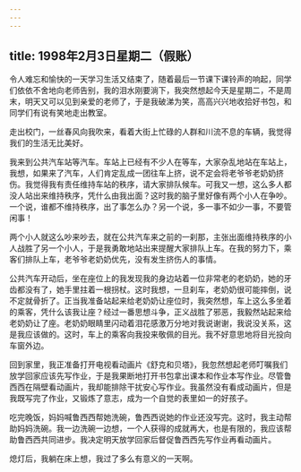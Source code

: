 ```yaml
---
---
---
```

title: 1998年2月3日星期二（假账）
---



令人难忘和愉快的一天学习生活又结束了，随着最后一节课下课铃声的响起，同学们依依不舍地向老师告别，我的泪水刚要淌下，我突然想起今天是星期二，不是周末，明天又可以见到亲爱的老师了，于是我破涕为笑，高高兴兴地收拾好书包，和同学们有说有笑地走出教室。

走出校门，一丝春风向我吹来，看着大街上忙碌的人群和川流不息的车辆，我觉得我们的生活无比美好。

我来到公共汽车站等汽车。车站上已经有不少人在等车，大家杂乱地站在车站上，我想，如果来了汽车，人们肯定乱成一团往车上挤，说不定会将老爷爷老奶奶挤伤。我觉得我有责任维持车站的秩序，请大家排队候车。可我又一想，这么多人都没人站出来维持秩序，凭什么由我出面？这时我的脑子里好像有两个小人在争吵。一个说，谁都不维持秩序，出了事怎么办？另一个说，多一事不如少一事，不要管闲事！

两个小人就这么吵来吵去，就在公共汽车来之前的一刹那，主张出面维持秩序的小人战胜了另一个小人，于是我勇敢地站出来提醒大家排队上车。在我的努力下，乘客们排队上车，老爷爷老奶奶优先，没有发生挤伤人的事情。

公共汽车开动后，坐在座位上的我发现我的身边站着一位非常老的老奶奶，她的牙齿都没有了，她手里拄着一根拐杖。这时我想，一旦刹车，老奶奶很可能摔倒，说不定就骨折了。正当我准备站起来给老奶奶让座位时，我突然想，车上这么多坐着的乘客，凭什么该我让座？经过一番思想斗争，正义战胜了邪恶，我毅然站起来给老奶奶让了座。老奶奶眼睛里闪动着泪花感激万分地对我说谢谢，我说没关系，这是我应该做的。这时，车上的乘客向我投来敬佩的目光。我不好意思地将目光投向车窗外边。

回到家里，我正准备打开电视看动画片《舒克和贝塔》，我忽然想起老师叮嘱我们放学回家应该先写作业，于是我果断地打开书包拿出课本和作业本写作业。尽管鲁西西在隔壁看动画片，我却能排除干扰安心写作业。我虽然没有看成动画片，但是我既写完了作业，又锻炼了意志，成为一个自觉的表里如一的好孩子。

吃完晚饭，妈妈喊鲁西西帮她洗碗，鲁西西说她的作业还没写完。这时，我主动帮助妈妈洗碗。我一边洗碗一边想，一个人获得的成就再大，也是有限的，我应该帮助鲁西西共同进步。我决定明天放学回家后督促鲁西西先写作业再看动画片。

熄灯后，我躺在床上想，我过了多么有意义的一天啊。